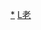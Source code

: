 {{Navbox
| name=老夫子
| title =[[老夫子]]
| bodyclass  = hlist
| group1= 作品
| list1=
* [[老夫子魔界夢戰記]]
* [[Q夫子]]

| group2= 电影
| list2=
* 《[[老夫子 (1965年電影)|老夫子]]》（1965年）
* 《[[老夫子與大番薯]]》
* 《[[老夫子三救傻仔明]]》
* 《[[老夫子 (1975年電影)|老夫子]]》（1975年）
* 《[[老夫子 (1976年電影)|老夫子]]》（1976年）
* 《[[老夫子奇趣錄]]》
* 《[[七彩卡通老夫子]]》
* 《[[七彩卡通老夫子：水虎傳]]》
* 《[[山T老夫子]]》
* 《[[老夫子2001]]》
* 《[[老夫子反斗偵探]]》
* 《[[無敵老夫子新傳]]》
* 《[[老夫子之小水虎傳奇]]》

| group3=游戏
| list3=
* [[老夫子大富翁]]

| group4=相关条目
| list4=
* [[老夫子漫畫角色列表|角色列表]]
* [[王家禧]]
* [[王澤 (學者)|王泽]]
* [[朋弟]]
* [[老夫子原创者争议]]

}}<noinclude>
[[Category:老夫子|*]]
[[Category:漫画导航模板|L老]]
</noinclude>